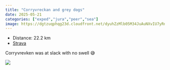 ```yaml
---
title: "Corryvreckan and grey dogs"
date: 2025-05-21
categories: ["exped","jura","peer","sea"]
image: https://dgtzuqphqg23d.cloudfront.net/dyuhZzMlb05M34JuAuNXvIU7yRnORNYrEFqUc1v5QKg-768x432.jpg
---
```


- Distance: 22.2 km
- [Strava](https://www.strava.com/activities/14551971167)

Corryvrevken was at slack with no swell 😅

![](https://dgtzuqphqg23d.cloudfront.net/dyuhZzMlb05M34JuAuNXvIU7yRnORNYrEFqUc1v5QKg-768x432.jpg)



